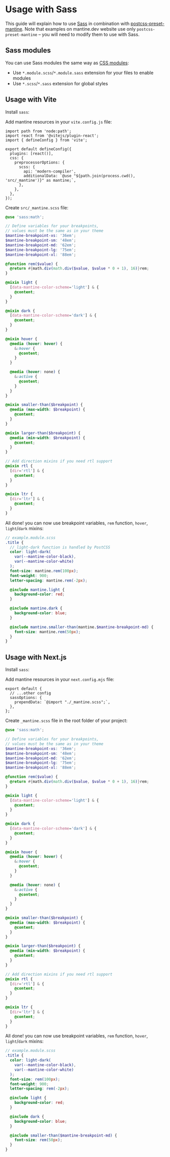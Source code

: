 

# Usage with Sass

This guide will explain how to use [Sass](https://sass-lang.com/) in combination with
[postcss-preset-mantine](/styles/postcss-preset). Note that examples on mantine.dev website
use only `postcss-preset-mantine` – you will need to modify them to use with Sass.

## Sass modules

You can use Sass modules the same way as [CSS modules](/styles/css-modules):

- Use `*.module.scss`/`*.module.sass` extension for your files to enable modules
- Use `*.scss`/`*.sass` extension for global styles

## Usage with Vite

Install `sass`:

<InstallScript packages="sass-embedded" dev />

Add mantine resources in your `vite.config.js` file:

```tsx
import path from 'node:path';
import react from '@vitejs/plugin-react';
import { defineConfig } from 'vite';

export default defineConfig({
  plugins: [react()],
  css: {
    preprocessorOptions: {
      scss: {
        api: 'modern-compiler',
        additionalData: `@use "${path.join(process.cwd(), 'src/_mantine')}" as mantine;`,
      },
    },
  },
});
```

Create `src/_mantine.scss` file:

```scss
@use 'sass:math';

// Define variables for your breakpoints,
// values must be the same as in your theme
$mantine-breakpoint-xs: '36em';
$mantine-breakpoint-sm: '48em';
$mantine-breakpoint-md: '62em';
$mantine-breakpoint-lg: '75em';
$mantine-breakpoint-xl: '88em';

@function rem($value) {
  @return #{math.div(math.div($value, $value * 0 + 1), 16)}rem;
}

@mixin light {
  [data-mantine-color-scheme='light'] & {
    @content;
  }
}

@mixin dark {
  [data-mantine-color-scheme='dark'] & {
    @content;
  }
}

@mixin hover {
  @media (hover: hover) {
    &:hover {
      @content;
    }
  }

  @media (hover: none) {
    &:active {
      @content;
    }
  }
}

@mixin smaller-than($breakpoint) {
  @media (max-width: $breakpoint) {
    @content;
  }
}

@mixin larger-than($breakpoint) {
  @media (min-width: $breakpoint) {
    @content;
  }
}

// Add direction mixins if you need rtl support
@mixin rtl {
  [dir='rtl'] & {
    @content;
  }
}

@mixin ltr {
  [dir='ltr'] & {
    @content;
  }
}
```

All done! you can now use breakpoint variables, `rem` function, `hover`, `light`/`dark` mixins:

```scss
// example.module.scss
.title {
  // light-dark function is handled by PostCSS
  color: light-dark(
    var(--mantine-color-black),
    var(--mantine-color-white)
  );
  font-size: mantine.rem(100px);
  font-weight: 900;
  letter-spacing: mantine.rem(-2px);

  @include mantine.light {
    background-color: red;
  }

  @include mantine.dark {
    background-color: blue;
  }

  @include mantine.smaller-than(mantine.$mantine-breakpoint-md) {
    font-size: mantine.rem(50px);
  }
}
```

## Usage with Next.js

Install `sass`:

<InstallScript packages="sass" dev />

Add mantine resources in your `next.config.mjs` file:

```tsx
export default {
  // ...other config
  sassOptions: {
    prependData: `@import "./_mantine.scss";`,
  },
};
```

Create `_mantine.scss` file in the root folder of your project:

```scss
@use 'sass:math';

// Define variables for your breakpoints,
// values must be the same as in your theme
$mantine-breakpoint-xs: '36em';
$mantine-breakpoint-sm: '48em';
$mantine-breakpoint-md: '62em';
$mantine-breakpoint-lg: '75em';
$mantine-breakpoint-xl: '88em';

@function rem($value) {
  @return #{math.div(math.div($value, $value * 0 + 1), 16)}rem;
}

@mixin light {
  [data-mantine-color-scheme='light'] & {
    @content;
  }
}

@mixin dark {
  [data-mantine-color-scheme='dark'] & {
    @content;
  }
}

@mixin hover {
  @media (hover: hover) {
    &:hover {
      @content;
    }
  }

  @media (hover: none) {
    &:active {
      @content;
    }
  }
}

@mixin smaller-than($breakpoint) {
  @media (max-width: $breakpoint) {
    @content;
  }
}

@mixin larger-than($breakpoint) {
  @media (min-width: $breakpoint) {
    @content;
  }
}

// Add direction mixins if you need rtl support
@mixin rtl {
  [dir='rtl'] & {
    @content;
  }
}

@mixin ltr {
  [dir='ltr'] & {
    @content;
  }
}
```

All done! you can now use breakpoint variables, `rem` function, `hover`, `light`/`dark` mixins:

```scss
// example.module.scss
.title {
  color: light-dark(
    var(--mantine-color-black),
    var(--mantine-color-white)
  );
  font-size: rem(100px);
  font-weight: 900;
  letter-spacing: rem(-2px);

  @include light {
    background-color: red;
  }

  @include dark {
    background-color: blue;
  }

  @include smaller-than($mantine-breakpoint-md) {
    font-size: rem(50px);
  }
}
```
